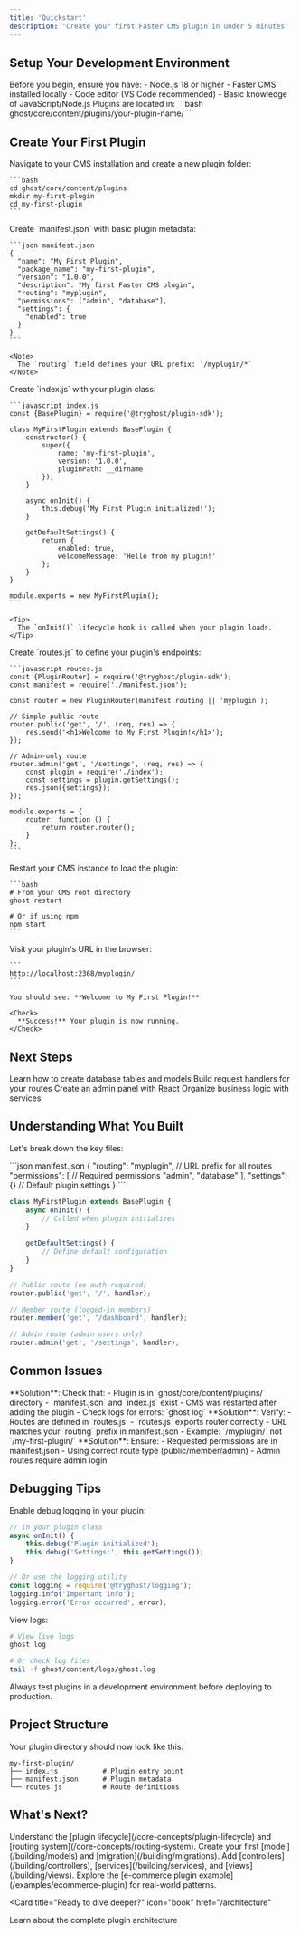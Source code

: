 ```yaml
---
title: 'Quickstart'
description: 'Create your first Faster CMS plugin in under 5 minutes'
---
```


## Setup Your Development Environment

<AccordionGroup>
  <Accordion title="Prerequisites" icon="list-check">
    Before you begin, ensure you have:
    - Node.js 18 or higher
    - Faster CMS installed locally
    - Code editor (VS Code recommended)
    - Basic knowledge of JavaScript/Node.js
  </Accordion>

  <Accordion title="Directory Structure" icon="folder-tree">
    Plugins are located in:
    ```bash
    ghost/core/content/plugins/your-plugin-name/
    ```
  </Accordion>
</AccordionGroup>

## Create Your First Plugin

<Steps>
  <Step title="Create Plugin Directory">
    Navigate to your CMS installation and create a new plugin folder:

    ```bash
    cd ghost/core/content/plugins
    mkdir my-first-plugin
    cd my-first-plugin
    ```
  </Step>

  <Step title="Create Manifest File">
    Create `manifest.json` with basic plugin metadata:

    ```json manifest.json
    {
      "name": "My First Plugin",
      "package_name": "my-first-plugin",
      "version": "1.0.0",
      "description": "My first Faster CMS plugin",
      "routing": "myplugin",
      "permissions": ["admin", "database"],
      "settings": {
        "enabled": true
      }
    }
    ```

    <Note>
      The `routing` field defines your URL prefix: `/myplugin/*`
    </Note>
  </Step>

  <Step title="Create Plugin Entry Point">
    Create `index.js` with your plugin class:

    ```javascript index.js
    const {BasePlugin} = require('@tryghost/plugin-sdk');

    class MyFirstPlugin extends BasePlugin {
        constructor() {
            super({
                name: 'my-first-plugin',
                version: '1.0.0',
                pluginPath: __dirname
            });
        }

        async onInit() {
            this.debug('My First Plugin initialized!');
        }

        getDefaultSettings() {
            return {
                enabled: true,
                welcomeMessage: 'Hello from my plugin!'
            };
        }
    }

    module.exports = new MyFirstPlugin();
    ```

    <Tip>
      The `onInit()` lifecycle hook is called when your plugin loads.
    </Tip>
  </Step>

  <Step title="Create Routes">
    Create `routes.js` to define your plugin's endpoints:

    ```javascript routes.js
    const {PluginRouter} = require('@tryghost/plugin-sdk');
    const manifest = require('./manifest.json');

    const router = new PluginRouter(manifest.routing || 'myplugin');

    // Simple public route
    router.public('get', '/', (req, res) => {
        res.send('<h1>Welcome to My First Plugin!</h1>');
    });

    // Admin-only route
    router.admin('get', '/settings', (req, res) => {
        const plugin = require('./index');
        const settings = plugin.getSettings();
        res.json({settings});
    });

    module.exports = {
        router: function () {
            return router.router();
        }
    };
    ```
  </Step>

  <Step title="Restart CMS">
    Restart your CMS instance to load the plugin:

    ```bash
    # From your CMS root directory
    ghost restart

    # Or if using npm
    npm start
    ```
  </Step>

  <Step title="Test Your Plugin">
    Visit your plugin's URL in the browser:

    ```
    http://localhost:2368/myplugin/
    ```

    You should see: **Welcome to My First Plugin!**

    <Check>
      **Success!** Your plugin is now running.
    </Check>
  </Step>
</Steps>

## Next Steps

<CardGroup cols={2}>
  <Card
    title="Add Database Models"
    icon="database"
    href="/building/models"
  >
    Learn how to create database tables and models
  </Card>
  <Card
    title="Create Controllers"
    icon="code"
    href="/building/controllers"
  >
    Build request handlers for your routes
  </Card>
  <Card
    title="Build Admin Interface"
    icon="desktop"
    href="/building/admin-panel"
  >
    Create an admin panel with React
  </Card>
  <Card
    title="Add Services"
    icon="gears"
    href="/building/services"
  >
    Organize business logic with services
  </Card>
</CardGroup>

## Understanding What You Built

Let's break down the key files:

<CodeGroup>
```json manifest.json
{
  "routing": "myplugin",  // URL prefix for all routes
  "permissions": [        // Required permissions
    "admin",
    "database"
  ],
  "settings": {}          // Default plugin settings
}
```

```javascript index.js
class MyFirstPlugin extends BasePlugin {
    async onInit() {
        // Called when plugin initializes
    }

    getDefaultSettings() {
        // Define default configuration
    }
}
```

```javascript routes.js
// Public route (no auth required)
router.public('get', '/', handler);

// Member route (logged-in members)
router.member('get', '/dashboard', handler);

// Admin route (admin users only)
router.admin('get', '/settings', handler);
```
</CodeGroup>

## Common Issues

<AccordionGroup>
  <Accordion title="Plugin not loading" icon="triangle-exclamation">
    **Solution**: Check that:
    - Plugin is in `ghost/core/content/plugins/` directory
    - `manifest.json` and `index.js` exist
    - CMS was restarted after adding the plugin
    - Check logs for errors: `ghost log`
  </Accordion>

  <Accordion title="Routes return 404" icon="triangle-exclamation">
    **Solution**: Verify:
    - Routes are defined in `routes.js`
    - `routes.js` exports router correctly
    - URL matches your `routing` prefix in manifest.json
    - Example: `/myplugin/` not `/my-first-plugin/`
  </Accordion>

  <Accordion title="Permission errors" icon="triangle-exclamation">
    **Solution**: Ensure:
    - Requested permissions are in manifest.json
    - Using correct route type (public/member/admin)
    - Admin routes require admin login
  </Accordion>
</AccordionGroup>

## Debugging Tips

Enable debug logging in your plugin:

```javascript
// In your plugin class
async onInit() {
    this.debug('Plugin initialized');
    this.debug('Settings:', this.getSettings());
}

// Or use the logging utility
const logging = require('@tryghost/logging');
logging.info('Important info');
logging.error('Error occurred', error);
```

View logs:

```bash
# View live logs
ghost log

# Or check log files
tail -f ghost/content/logs/ghost.log
```

<Warning>
  Always test plugins in a development environment before deploying to production.
</Warning>

## Project Structure

Your plugin directory should now look like this:

```
my-first-plugin/
├── index.js           # Plugin entry point
├── manifest.json      # Plugin metadata
└── routes.js          # Route definitions
```

## What's Next?

<Steps>
  <Step title="Learn Core Concepts">
    Understand the [plugin lifecycle](/core-concepts/plugin-lifecycle) and [routing system](/core-concepts/routing-system).
  </Step>

  <Step title="Add a Database">
    Create your first [model](/building/models) and [migration](/building/migrations).
  </Step>

  <Step title="Build Features">
    Add [controllers](/building/controllers), [services](/building/services), and [views](/building/views).
  </Step>

  <Step title="Study Examples">
    Explore the [e-commerce plugin example](/examples/ecommerce-plugin) for real-world patterns.
  </Step>
</Steps>

<Card
  title="Ready to dive deeper?"
  icon="book"
  href="/architecture"
>
  Learn about the complete plugin architecture
</Card>
